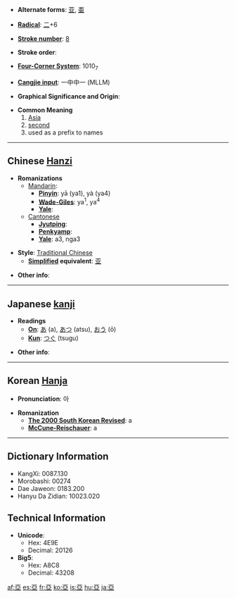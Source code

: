 * '''Alternate forms''': [[亚]], [[亜]]

* '''[[Wiktionary:Chinese radical index| Radical]]''': [[Wiktionary:Chinese radical index 二|二]]+6

* '''[[Wiktionary:Chinese total strokes index|Stroke number]]''': [[Wiktionary:Chinese total strokes index 8|8]]

* '''Stroke order''': 

* '''[[Wiktionary:Chinese four corner index|Four-Corner System]]''': 1010<sub>7</sub>

* '''[[Wiktionary:Chinese Cangjie index|Cangjie input]]''': 一中中一 (MLLM)

* '''Graphical Significance and Origin''': 

* '''Common Meaning'''
*#[[Asia]]
*#[[second]]
*#used as a prefix to names

----

== Chinese [[Hanzi]] ==

* '''Romanizations'''
** [[Mandarin]]:
*** '''[[Pinyin]]''': yā (ya1), yà (ya4)
*** '''[[Wade-Giles]]''': ya<sup>1</sup>, ya<sup>4</sup>
*** '''[[Yale]]''': 
**[[Cantonese]]
***'''[[Jyutping]]''':
***'''[[Penkyamp]]''': 
***'''[[Yale]]''': a3, nga3

* '''Style''': [[Traditional Chinese]] 
** '''[[Simplified Chinese|Simplified]] equivalent''': [[亚]]

* '''Other info''': 

----

== Japanese [[kanji]] ==

* '''Readings'''
** '''[[On]]''': [[あ]] (a), [[あつ]] (atsu), [[おう]] (ō)
** '''[[Kun]]''': [[つぐ]] (tsugu)

* '''Other info''':  

----

== Korean [[Hanja]] ==

* '''Pronunciation''': 아

* '''Romanization'''
** '''[[The 2000 South Korean Revised Romanization|The 2000 South Korean Revised]]''': a
** '''[[McCune-Reischauer]]''': a

----

== Dictionary Information ==

* KangXi: 0087.130
* Morobashi: 00274
* Dae Jaweon: 0183.200
* Hanyu Da Zidian: 10023.020

== Technical Information ==

* '''Unicode''':
** Hex: 4E9E
** Decimal: 20126
* '''Big5''':
** Hex: A8C8
** Decimal: 43208

[[af:亞]]
[[es:亞]]
[[fr:亞]]
[[ko:亞]]
[[is:亞]]
[[hu:亞]]
[[ja:亞]]